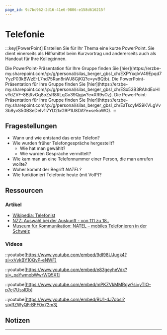 ```yaml
---
page_id: 9c7bc962-2d16-41e6-9806-e158d616215f
---
```



# Telefonie

:::key[PowerPoint] Erstellen Sie für Ihr Thema eine kurze PowerPoint. Sie dient einerseits als Hilfsmittel beim Kurzvortrag und andererseits auch als Handout für Ihre Kolleg:innen.

<Restricted id="d94a7bf5-fbbe-41e0-90d8-5fd5a340f55f">
    Die PowerPoint-Präsentation für Ihre Gruppe finden Sie
    [hier](https://erzbe-my.sharepoint.com/:p:/g/personal/silas_berger_gbsl_ch/EXPYxqlvV49Epqd7YyzP03kBWzE-L7nd75Ran8nWJ8GjKQ?e=yvBQtb).
</Restricted>

<Restricted id="753cf133-e743-4e34-bd66-ddc76608a34b">
    Die PowerPoint-Präsentation für Ihre Gruppe finden Sie
    [hier](https://erzbe-my.sharepoint.com/:p:/g/personal/silas_berger_gbsl_ch/ESx53B3RAhdEoHIvYdZVF-8BjRvGq8oZsR8RLqGx39Qgjw?e=XR9sOz).
</Restricted>

<Restricted id="7fb224d6-1106-43ea-96c6-89674ee0d598">
    Die PowerPoint-Präsentation für Ihre Gruppe finden Sie
    [hier](https://erzbe-my.sharepoint.com/:p:/g/personal/silas_berger_gbsl_ch/EaTscyMS9KVLgVv3b8yvS50BSeDeIv1l7YD2IxG9P1U8DA?e=se5oWO).
</Restricted>
:::

## Fragestellungen

- Wann und wie entstand das erste Telefon?
- Wie wurden früher Telefongespräche hergestellt?
    - Wie hat man gewählt?
    - Wie wurden Gespräche vermittelt?
- Wie kam man an eine Telefonnummer einer Person, die man anrufen wollte?
- Woher kommt der Begriff _NATEL_?
- Wie funktioniert Telefonie heute (mit VoIP)?

## Ressourcen

### Artikel

- [Wikipedia: Telefonist](https://de.wikipedia.org/wiki/Telefonist)
- [NZZ: Auswahl bei der Auskunft - von 111 zu 18..](https://www.nzz.ch/articleES79D-ld.391293)
- [Museum für Kommunikation: NATEL – mobiles Telefonieren in der Schweiz](https://www.mfk.ch/austauschen/blog/natel-mobiles-telefonieren-in-der-schweiz)

### Videos

::youtube[https://www.youtube.com/embed/9dI98UJugk4?si=xVykBY10QvP-eNWF]

::youtube[https://www.youtube.com/embed/e83geyheVdk?si=_paYwmobWwrWQ5X1]

::youtube[https://www.youtube.com/embed/mPKZVkMMRgw?si=yTlO-p7ej7UssIDb]

::youtube[https://www.youtube.com/embed/BU1-dJ7obsI?si=RZWyQFrBFF0x72m3]

## Notizen

<QuillV2 id="85bd05d2-9007-4d62-9766-c45c7aa8e6cd" />

---
